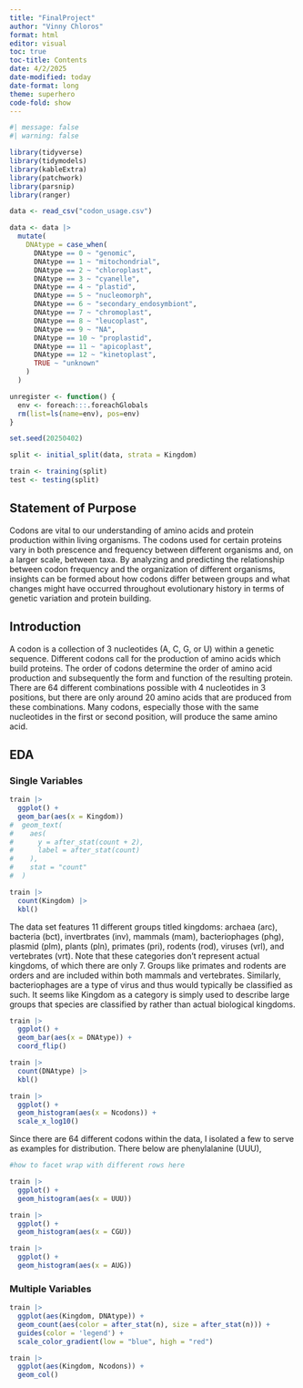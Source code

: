 ```yaml
---
title: "FinalProject"
author: "Vinny Chloros"
format: html
editor: visual
toc: true
toc-title: Contents
date: 4/2/2025
date-modified: today
date-format: long
theme: superhero
code-fold: show
---
```


```r
#| message: false
#| warning: false

library(tidyverse)
library(tidymodels)
library(kableExtra)
library(patchwork)
library(parsnip)
library(ranger)

data <- read_csv("codon_usage.csv")

data <- data |>
  mutate(
    DNAtype = case_when(
      DNAtype == 0 ~ "genomic",
      DNAtype == 1 ~ "mitochondrial",
      DNAtype == 2 ~ "chloroplast",
      DNAtype == 3 ~ "cyanelle",
      DNAtype == 4 ~ "plastid",
      DNAtype == 5 ~ "nucleomorph",
      DNAtype == 6 ~ "secondary_endosymbiont",
      DNAtype == 7 ~ "chromoplast",
      DNAtype == 8 ~ "leucoplast",
      DNAtype == 9 ~ "NA",
      DNAtype == 10 ~ "proplastid",
      DNAtype == 11 ~ "apicoplast",
      DNAtype == 12 ~ "kinetoplast",
      TRUE ~ "unknown"
    )
  )

unregister <- function() {
  env <- foreach:::.foreachGlobals
  rm(list=ls(name=env), pos=env)
}

set.seed(20250402)
```

```r
split <- initial_split(data, strata = Kingdom)

train <- training(split)
test <- testing(split)
```

## Statement of Purpose

Codons are vital to our understanding of amino acids and protein production within living organisms. The codons used for certain proteins vary in both prescence and frequency between different organisms and, on a larger scale, between taxa. By analyzing and predicting the relationship between codon frequency and the organization of different organisms, insights can be formed about how codons differ between groups and what changes might have occurred throughout evolutionary history in terms of genetic variation and protein building.

## Introduction

A codon is a collection of 3 nucleotides (A, C, G, or U) within a genetic sequence. Different codons call for the production of amino acids which build proteins. The order of codons determine the order of amino acid production and subsequently the form and function of the resulting protein. There are 64 different combinations possible with 4 nucleotides in 3 positions, but there are only around 20 amino acids that are produced from these combinations. Many codons, especially those with the same nucleotides in the first or second position, will produce the same amino acid. 

## EDA

### Single Variables

```r
train |>
  ggplot() +
  geom_bar(aes(x = Kingdom)) 
#  geom_text(
#    aes(
#      y = after_stat(count + 2),
#      label = after_stat(count)
#    ),
#    stat = "count"
#  )

train |>
  count(Kingdom) |>
  kbl()
```
The data set features 11 different groups titled kingdoms: archaea (arc), bacteria (bct), invertbrates (inv), mammals (mam), bacteriophages (phg), plasmid (plm), plants (pln), primates (pri), rodents (rod), viruses (vrl), and vertebrates (vrt). Note that these categories don't represent actual kingdoms, of which there are only 7. Groups like primates and rodents are orders and are included within both mammals and vertebrates. Similarly, bacteriophages are a type of virus and thus would typically be classified as such. It seems like Kingdom as a category is simply used to describe large groups that species are classified by rather than actual biological kingdoms. 

```r
train |>
  ggplot() +
  geom_bar(aes(x = DNAtype)) +
  coord_flip()

train |>
  count(DNAtype) |>
  kbl()
```

```r
train |>
  ggplot() +
  geom_histogram(aes(x = Ncodons)) +
  scale_x_log10()
```

Since there are 64 different codons within the data, I isolated a few to serve as examples for distribution. There below are phenylalanine (UUU), 

```r
#how to facet wrap with different rows here

train |>
  ggplot() +
  geom_histogram(aes(x = UUU))

train |>
  ggplot() +
  geom_histogram(aes(x = CGU))

train |>
  ggplot() +
  geom_histogram(aes(x = AUG))
```

### Multiple Variables

```r
train |>
  ggplot(aes(Kingdom, DNAtype)) +
  geom_count(aes(color = after_stat(n), size = after_stat(n))) +
  guides(color = 'legend') +
  scale_color_gradient(low = "blue", high = "red")
```

```r
train |>
  ggplot(aes(Kingdom, Ncodons)) +
  geom_col()
```

